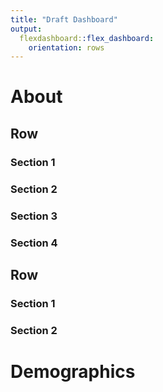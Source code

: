 ```yaml
---
title: "Draft Dashboard" 
output:
  flexdashboard::flex_dashboard:
    orientation: rows
---
```



About  
========

Row  {data-height=20}
--------

### Section 1  

### Section 2  

### Section 3  

### Section 4  


Row    {data-height=80}
--------
### Section 1   {data-width=25}

### Section 2   {data-width=75}


Demographics  
==============

